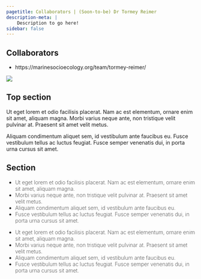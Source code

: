 ```yaml
---
pagetitle: Collaborators | (Soon-to-be) Dr Tormey Reimer
description-meta: |
    Description to go here!
sidebar: false
---
```

::: {.column-screen .hero-img .hero-strip-page .align-items-end}
# Collaborators {.hero-text-page}
:::

* https://marinesocioecology.org/team/tormey-reimer/

:::::: {.grid .justify-content-space-evenly .text-center}
::::: {.g-col-4 .align-self-center}
![](https://via.placeholder.com/500x450)
:::::

::::: {.g-col-8 .align-self-center}
# Top section

Ut eget lorem et odio facilisis placerat. Nam ac est elementum, ornare enim sit amet, aliquam magna. Morbi varius neque ante, non tristique velit pulvinar at. Praesent sit amet velit metus.

Aliquam condimentum aliquet sem, id vestibulum ante faucibus eu. Fusce vestibulum tellus ac luctus feugiat. Fusce semper venenatis dui, in porta urna cursus sit amet.
:::::
::::::

::: {.line-behind .column-screen-inset}
::: span
:::
## Section
:::

:::::: {.grid .justify-content-space-evenly style="font-weight:250;"}
::::: {.g-col-6 .align-self-center}
- Ut eget lorem et odio facilisis placerat. Nam ac est elementum, ornare enim sit amet, aliquam magna. 
- Morbi varius neque ante, non tristique velit pulvinar at. Praesent sit amet velit metus.
- Aliquam condimentum aliquet sem, id vestibulum ante faucibus eu. 
- Fusce vestibulum tellus ac luctus feugiat. Fusce semper venenatis dui, in porta urna cursus sit amet.
:::::

::::: {.g-col-6 .align-self-center}
- Ut eget lorem et odio facilisis placerat. Nam ac est elementum, ornare enim sit amet, aliquam magna. 
- Morbi varius neque ante, non tristique velit pulvinar at. Praesent sit amet velit metus.
- Aliquam condimentum aliquet sem, id vestibulum ante faucibus eu. 
- Fusce vestibulum tellus ac luctus feugiat. Fusce semper venenatis dui, in porta urna cursus sit amet.
:::::
::::::




